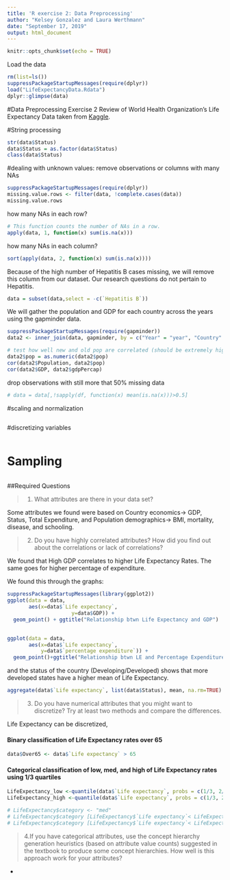 ```yaml
---
title: 'R exercise 2: Data Preprocessing'
author: "Kelsey Gonzalez and Laura Werthmann"
date: "September 17, 2019"
output: html_document
---
```


```r
knitr::opts_chunk$set(echo = TRUE)
```

Load the data 
```r
rm(list=ls())
suppressPackageStartupMessages(require(dplyr))
load("LifeExpectancyData.Rdata")
dplyr::glimpse(data)
```


#Data Preprocessing Exercise 2
Review of World Health Organization's Life Expectancy Data taken from [Kaggle](https://www.kaggle.com/kumarajarshi/life-expectancy-who).


#String processing

```r
str(data$Status)
data$Status = as.factor(data$Status)
class(data$Status)
```


#dealing with unknown values: remove observations or columns with many NAs
```r
suppressPackageStartupMessages(require(dplyr))
missing.value.rows <- filter(data, !complete.cases(data)) 
missing.value.rows
```
how many NAs in each row? 
```r
# This function counts the number of NAs in a row.
apply(data, 1, function(x) sum(is.na(x)))
```
how many NAs in each column? 
```r
sort(apply(data, 2, function(x) sum(is.na(x))))

```

Because of the high number of Hepatitis B cases missing, we will remove this column from our dataset. Our research questions do not pertain to Hepatitis.
```r
data = subset(data,select = -c(`Hepatitis B`))
```



We will gather the population and GDP for each country across the years using the gapminder data.
```r
suppressPackageStartupMessages(require(gapminder))
data2 <- inner_join(data, gapminder, by = c("Year" = "year", "Country" = "country"))

# test how well new and old pop are correlated (should be extremely high)
data2$pop = as.numeric(data2$pop)
cor(data2$Population, data2$pop)
cor(data2$GDP, data2$gdpPercap)
```


drop observations with still more that 50% missing data
```r
# data = data[,!sapply(df, function(x) mean(is.na(x)))>0.5]
```



#scaling and normalization
```r

```

#discretizing variables
```r

```

# Sampling
```r

```
##Required Questions

>1. What attributes are there in your data set?

Some attributes we found were based on Country economics-> GDP, Status, Total Expenditure, and Population demographics-> BMI, mortality, disease, and schooling.

>2. Do you have highly correlated attributes? How did you find out about the correlations or lack of correlations?

We found that High GDP correlates to higher Life Expectancy Rates. The same goes for higher percentage of expenditure. 

We found this through the graphs: 
```r
suppressPackageStartupMessages(library(ggplot2))
ggplot(data = data,
       aes(x=data$`Life expectancy`,
                     y=data$GDP)) +
  geom_point() + ggtitle("Relationship btwn Life Expectancy and GDP")
  
```

```r
ggplot(data = data,
       aes(x=data$`Life expectancy`,
           y=data$`percentage expenditure`)) +
  geom_point()+ggtitle("Relationship btwn LE and Percentage Expenditure") +facet_grid(.~data$Status)
```

and the status of the country (Developing/Developed) shows that more developed states have a higher mean of Life Expectancy.
```r
aggregate(data$`Life expectancy`, list(data$Status), mean, na.rm=TRUE)

```

>3. Do you have numerical attributes that you might want to discretize? Try at least two methods and compare the differences.

Life Expectancy can be discretized, 

#### Binary classification of Life Expectancy rates over 65
```r
data$Over65 <- data$`Life expectancy` > 65

```
#### Categorical classification of low, med, and high of Life Expectancy rates using 1/3 quartiles

```r
LifeExpectancy_low <-quantile(data$`Life expectancy`, probs = c(1/3, 2/3), na.rm = TRUE)[1]
LifeExpectancy_high <-quantile(data$`Life expectancy`, probs = c(1/3, 2/3), na.rm = TRUE)[2]
```

```r
# LifeExpectancy$category <- "med"
# LifeExpectancy$category [LifeExpectancy$`Life expectancy`< LifeExpectancy_low] <- "Low"
# LifeExpectancy$category [LifeExpectancy$`Life expectancy`< LifeExpectancy_high] <- "High"

```



>4.If you have categorical attributes, use the concept hierarchy generation heuristics (based on attribute value counts) suggested in the textbook to produce some concept hierarchies. How well is this approach work for your attributes?

+ 

